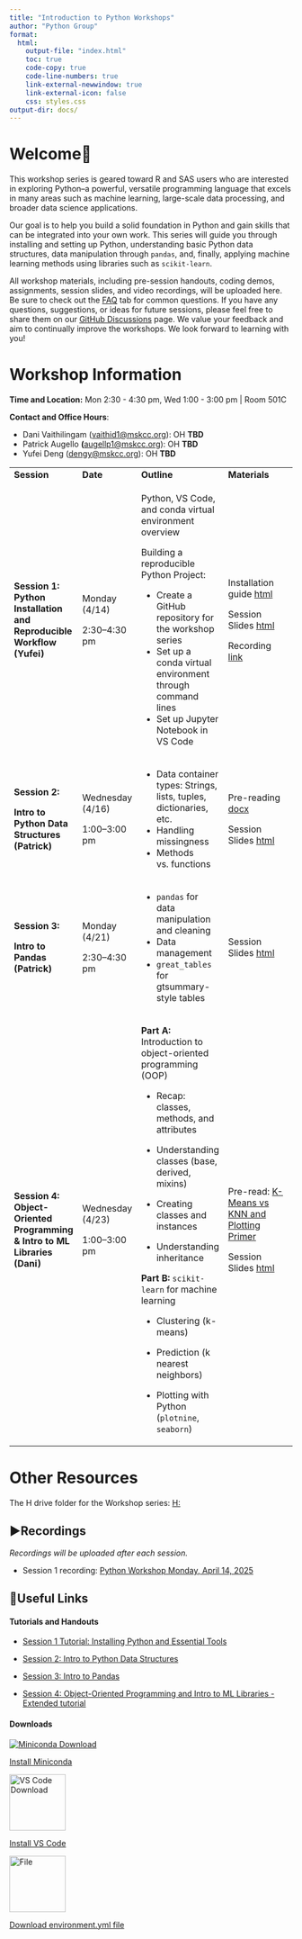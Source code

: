 ```yaml
---
title: "Introduction to Python Workshops"
author: "Python Group"
format: 
  html:
    output-file: "index.html"
    toc: true
    code-copy: true
    code-line-numbers: true
    link-external-newwindow: true
    link-external-icon: false
    css: styles.css
output-dir: docs/
---
```


# Welcome🙌

This workshop series is geared toward R and SAS users who are interested in exploring Python–a powerful, versatile programming language that excels in many areas such as machine learning, large-scale data processing, and broader data science applications.

Our goal is to help you build a solid foundation in Python and gain skills that can be integrated into your own work. This series will guide you through installing and setting up Python, understanding basic Python data structures, data manipulation through `pandas`, and, finally, applying machine learning methods using libraries such as `scikit-learn`.

All workshop materials, including pre-session handouts, coding demos, assignments, session slides, and video recordings, will be uploaded here. Be sure to check out the [FAQ](https://github.mskcc.org/pages/Python-Workshop/Python-Workshop.github.io/FAQ.html) tab for common questions. If you have any questions, suggestions, or ideas for future sessions, please feel free to share them on our [GitHub Discussions](https://github.mskcc.org/Python-Workshop/Python-Workshop.github.io/discussions) page. We value your feedback and aim to continually improve the workshops. We look forward to learning with you!

# Workshop Information

**Time and Location:** Mon 2:30 - 4:30 pm, Wed 1:00 - 3:00 pm \| Room 501C

**Contact and Office Hours**:

-   Dani Vaithilingam ([vaithid1\@mskcc.org](mailto:vaithid1@mskcc.org){.email}): OH **TBD**
-   Patrick Augello **(**[augellp1\@mskcc.org](mailto:augellp1@mskcc.org){.email}): OH **TBD**
-   Yufei Deng ([dengy\@mskcc.org](mailto:dengy@mskcc.org){.email}): OH **TBD**

::: {tbl-colwidths="[23, 15, 37, 25]"}
+---------------------------------------------------------------------------+------------------+----------------------------------------------------------------------+-------------------------------------------------------------------------------------------------------------------------------------------------------------------------------------------------------------------------------------------------------------------------------------------------------------------------------------------------------------------------------------------------------------------------------------------------------------------------------------------------------------------------------------------------------------------------------------------------------------------------------------------------------------------------------------------------------------------------------------------------------------------------------------------------------------------------------------------------------------------------------------------------------------------------------------------------------------------------------------------------------------------------------------------------------------------------------------------------------------------------------------------------------------------------------------------------------------------------------------------------------------------------------------------------------------------------------------------------------------------------------------------------------------------------------------------------------------------------------------------------------------------------------------------------------------------------------------------------------------------------------------------------------------------------------------------------------------------------------------------------------------------------------------------------------------------------------------+
| **Session**                                                               | **Date**         | **Outline**                                                          | **Materials**                                                                                                                                                                                                                                                                                                                                                                                                                                                                                                                                                                                                                                                                                                                                                                                                                                                                                                                                                                                                                                                                                                                                                                                                                                                                                                                                                                                                                                                                                                                                                                                                                                                                                                                                                                                                                       |
+---------------------------------------------------------------------------+------------------+----------------------------------------------------------------------+-------------------------------------------------------------------------------------------------------------------------------------------------------------------------------------------------------------------------------------------------------------------------------------------------------------------------------------------------------------------------------------------------------------------------------------------------------------------------------------------------------------------------------------------------------------------------------------------------------------------------------------------------------------------------------------------------------------------------------------------------------------------------------------------------------------------------------------------------------------------------------------------------------------------------------------------------------------------------------------------------------------------------------------------------------------------------------------------------------------------------------------------------------------------------------------------------------------------------------------------------------------------------------------------------------------------------------------------------------------------------------------------------------------------------------------------------------------------------------------------------------------------------------------------------------------------------------------------------------------------------------------------------------------------------------------------------------------------------------------------------------------------------------------------------------------------------------------+
| **Session 1: Python Installation and Reproducible Workflow (Yufei)**      | Monday (4/14)    | Python, VS Code, and conda virtual environment overview              | Installation guide [html](session1/session1.html)                                                                                                                                                                                                                                                                                                                                                                                                                                                                                                                                                                                                                                                                                                                                                                                                                                                                                                                                                                                                                                                                                                                                                                                                                                                                                                                                                                                                                                                                                                                                                                                                                                                                                                                                                                                   |
|                                                                           |                  |                                                                      |                                                                                                                                                                                                                                                                                                                                                                                                                                                                                                                                                                                                                                                                                                                                                                                                                                                                                                                                                                                                                                                                                                                                                                                                                                                                                                                                                                                                                                                                                                                                                                                                                                                                                                                                                                                                                                     |
|                                                                           | 2:30–4:30 pm     | Building a reproducible Python Project:                              | Session Slides [html](session1/session1-python-setup.html)                                                                                                                                                                                                                                                                                                                                                                                                                                                                                                                                                                                                                                                                                                                                                                                                                                                                                                                                                                                                                                                                                                                                                                                                                                                                                                                                                                                                                                                                                                                                                                                                                                                                                                                                                                          |
|                                                                           |                  |                                                                      |                                                                                                                                                                                                                                                                                                                                                                                                                                                                                                                                                                                                                                                                                                                                                                                                                                                                                                                                                                                                                                                                                                                                                                                                                                                                                                                                                                                                                                                                                                                                                                                                                                                                                                                                                                                                                                     |
|                                                                           |                  | -   Create a GitHub repository for the workshop series               | Recording [link](https://teams.microsoft.com/l/meetingrecap?driveId=b%21LiUAS-qnIEmX-L29NUTKbh8JLrAUlX1AuaWVuILJ6yG7yqOKubNESp1xdSBBkRt3&driveItemId=01SYDXH33YQJHYCXRHERAILXBQ3B6HVM47&sitePath=https%3A%2F%2Fmskcc-my.sharepoint.com%2F%3Av%3A%2Fg%2Fpersonal%2Faugellp1_mskcc_org%2FEXiCT4FeJyRAhdww2Hx6s58B6S05RbqBbkkUur2SHwTDgQ&fileUrl=https%3A%2F%2Fmskcc-my.sharepoint.com%2F%3Av%3A%2Fg%2Fpersonal%2Faugellp1_mskcc_org%2FEXiCT4FeJyRAhdww2Hx6s58B6S05RbqBbkkUur2SHwTDgQ&iCalUid=040000008200E00074C5B7101A82E00800000000CE1191BEA187DB010000000000000000100000006211F411065E0F47B7CFE0153EF29721&threadId=19%3Ameeting_MzMxZmIzNDgtOWQ3YS00NTRlLWJlZWYtYzg2MWUwOWMyYTZj%40thread.v2&organizerId=f637d0e5-b873-4578-be5b-aa29f5adab93&tenantId=93c5fcb5-2df6-4550-9a10-cd35f285cf7c&callId=6c8a856b-9bfc-4143-9e71-b268b9dbdfb2&threadType=Meeting&meetingType=Scheduled&subType=RecapSharingLink_RecapChiclet "https://teams.microsoft.com/l/meetingrecap?driveId=b%21LiUAS-qnIEmX-L29NUTKbh8JLrAUlX1AuaWVuILJ6yG7yqOKubNESp1xdSBBkRt3&driveItemId=01SYDXH33YQJHYCXRHERAILXBQ3B6HVM47&sitePath=https%3A%2F%2Fmskcc-my.sharepoint.com%2F%3Av%3A%2Fg%2Fpersonal%2Faugellp1_mskcc_org%2FEXiCT4FeJyRAhdww2Hx6s58B6S05RbqBbkkUur2SHwTDgQ&fileUrl=https%3A%2F%2Fmskcc-my.sharepoint.com%2F%3Av%3A%2Fg%2Fpersonal%2Faugellp1_mskcc_org%2FEXiCT4FeJyRAhdww2Hx6s58B6S05RbqBbkkUur2SHwTDgQ&iCalUid=040000008200E00074C5B7101A82E00800000000CE1191BEA187DB010000000000000000100000006211F411065E0F47B7CFE0153EF29721&threadId=19%3Ameeting_MzMxZmIzNDgtOWQ3YS00NTRlLWJlZWYtYzg2MWUwOWMyYTZj%40thread.v2&organizerId=f637d0e5-b873-4578-be5b-aa29f5adab93&tenantId=93c5fcb5-2df6-4550-9a10-cd35f285cf7c&callId=6c8a856b-9bfc-4143-9e71-b268b9dbdfb2&threadType=Meeting&meetingType=Scheduled&subType=RecapSharingLink_RecapChiclet") |
|                                                                           |                  | -   Set up a conda virtual environment through command lines         |                                                                                                                                                                                                                                                                                                                                                                                                                                                                                                                                                                                                                                                                                                                                                                                                                                                                                                                                                                                                                                                                                                                                                                                                                                                                                                                                                                                                                                                                                                                                                                                                                                                                                                                                                                                                                                     |
|                                                                           |                  | -   Set up Jupyter Notebook in VS Code                               |                                                                                                                                                                                                                                                                                                                                                                                                                                                                                                                                                                                                                                                                                                                                                                                                                                                                                                                                                                                                                                                                                                                                                                                                                                                                                                                                                                                                                                                                                                                                                                                                                                                                                                                                                                                                                                     |
+---------------------------------------------------------------------------+------------------+----------------------------------------------------------------------+-------------------------------------------------------------------------------------------------------------------------------------------------------------------------------------------------------------------------------------------------------------------------------------------------------------------------------------------------------------------------------------------------------------------------------------------------------------------------------------------------------------------------------------------------------------------------------------------------------------------------------------------------------------------------------------------------------------------------------------------------------------------------------------------------------------------------------------------------------------------------------------------------------------------------------------------------------------------------------------------------------------------------------------------------------------------------------------------------------------------------------------------------------------------------------------------------------------------------------------------------------------------------------------------------------------------------------------------------------------------------------------------------------------------------------------------------------------------------------------------------------------------------------------------------------------------------------------------------------------------------------------------------------------------------------------------------------------------------------------------------------------------------------------------------------------------------------------+
| **Session 2:**                                                            | Wednesday (4/16) | -   Data container types: Strings, lists, tuples, dictionaries, etc. | Pre-reading [docx](https://github.mskcc.org/Python-Workshop/Python-Workshop.github.io/blob/main/Downloadable/Python_Prereading_23.docx)                                                                                                                                                                                                                                                                                                                                                                                                                                                                                                                                                                                                                                                                                                                                                                                                                                                                                                                                                                                                                                                                                                                                                                                                                                                                                                                                                                                                                                                                                                                                                                                                                                                                                             |
|                                                                           |                  | -   Handling missingness                                             |                                                                                                                                                                                                                                                                                                                                                                                                                                                                                                                                                                                                                                                                                                                                                                                                                                                                                                                                                                                                                                                                                                                                                                                                                                                                                                                                                                                                                                                                                                                                                                                                                                                                                                                                                                                                                                     |
| **Intro to Python Data Structures (Patrick)**                             | 1:00–3:00 pm     | -   Methods vs. functions                                            | Session Slides [html](session2/DataStructuresDemo.html)                                                                                                                                                                                                                                                                                                                                                                                                                                                                                                                                                                                                                                                                                                                                                                                                                                                                                                                                                                                                                                                                                                                                                                                                                                                                                                                                                                                                                                                                                                                                                                                                                                                                                                                                                                             |
+---------------------------------------------------------------------------+------------------+----------------------------------------------------------------------+-------------------------------------------------------------------------------------------------------------------------------------------------------------------------------------------------------------------------------------------------------------------------------------------------------------------------------------------------------------------------------------------------------------------------------------------------------------------------------------------------------------------------------------------------------------------------------------------------------------------------------------------------------------------------------------------------------------------------------------------------------------------------------------------------------------------------------------------------------------------------------------------------------------------------------------------------------------------------------------------------------------------------------------------------------------------------------------------------------------------------------------------------------------------------------------------------------------------------------------------------------------------------------------------------------------------------------------------------------------------------------------------------------------------------------------------------------------------------------------------------------------------------------------------------------------------------------------------------------------------------------------------------------------------------------------------------------------------------------------------------------------------------------------------------------------------------------------+
| **Session 3:**                                                            | Monday (4/21)    | -   `pandas` for data manipulation and cleaning                      | Session Slides [html](session3/DataStructuresDemo_2.html)                                                                                                                                                                                                                                                                                                                                                                                                                                                                                                                                                                                                                                                                                                                                                                                                                                                                                                                                                                                                                                                                                                                                                                                                                                                                                                                                                                                                                                                                                                                                                                                                                                                                                                                                                                           |
|                                                                           |                  | -   Data management                                                  |                                                                                                                                                                                                                                                                                                                                                                                                                                                                                                                                                                                                                                                                                                                                                                                                                                                                                                                                                                                                                                                                                                                                                                                                                                                                                                                                                                                                                                                                                                                                                                                                                                                                                                                                                                                                                                     |
| **Intro to Pandas (Patrick)**                                             | 2:30–4:30 pm     | -   `great_tables` for gtsummary-style tables                        |                                                                                                                                                                                                                                                                                                                                                                                                                                                                                                                                                                                                                                                                                                                                                                                                                                                                                                                                                                                                                                                                                                                                                                                                                                                                                                                                                                                                                                                                                                                                                                                                                                                                                                                                                                                                                                     |
+---------------------------------------------------------------------------+------------------+----------------------------------------------------------------------+-------------------------------------------------------------------------------------------------------------------------------------------------------------------------------------------------------------------------------------------------------------------------------------------------------------------------------------------------------------------------------------------------------------------------------------------------------------------------------------------------------------------------------------------------------------------------------------------------------------------------------------------------------------------------------------------------------------------------------------------------------------------------------------------------------------------------------------------------------------------------------------------------------------------------------------------------------------------------------------------------------------------------------------------------------------------------------------------------------------------------------------------------------------------------------------------------------------------------------------------------------------------------------------------------------------------------------------------------------------------------------------------------------------------------------------------------------------------------------------------------------------------------------------------------------------------------------------------------------------------------------------------------------------------------------------------------------------------------------------------------------------------------------------------------------------------------------------+
| **Session 4: Object-Oriented Programming & Intro to ML Libraries (Dani)** | Wednesday (4/23) | **Part A:** Introduction to object-oriented programming (OOP)        | Pre-read: [K-Means vs KNN and Plotting Primer](session4/sess4preread.html)                                                                                                                                                                                                                                                                                                                                                                                                                                                                                                                                                                                                                                                                                                                                                                                                                                                                                                                                                                                                                                                                                                                                                                                                                                                                                                                                                                                                                                                                                                                                                                                                                                                                                                                                                          |
|                                                                           |                  |                                                                      |                                                                                                                                                                                                                                                                                                                                                                                                                                                                                                                                                                                                                                                                                                                                                                                                                                                                                                                                                                                                                                                                                                                                                                                                                                                                                                                                                                                                                                                                                                                                                                                                                                                                                                                                                                                                                                     |
|                                                                           | 1:00–3:00 pm     | -   Recap: classes, methods, and attributes                          | Session Slides [html](session4/session4v2_slides.html)                                                                                                                                                                                                                                                                                                                                                                                                                                                                                                                                                                                                                                                                                                                                                                                                                                                                                                                                                                                                                                                                                                                                                                                                                                                                                                                                                                                                                                                                                                                                                                                                                                                                                                                                                                              |
|                                                                           |                  |                                                                      |                                                                                                                                                                                                                                                                                                                                                                                                                                                                                                                                                                                                                                                                                                                                                                                                                                                                                                                                                                                                                                                                                                                                                                                                                                                                                                                                                                                                                                                                                                                                                                                                                                                                                                                                                                                                                                     |
|                                                                           |                  | -   Understanding classes (base, derived, mixins)                    |                                                                                                                                                                                                                                                                                                                                                                                                                                                                                                                                                                                                                                                                                                                                                                                                                                                                                                                                                                                                                                                                                                                                                                                                                                                                                                                                                                                                                                                                                                                                                                                                                                                                                                                                                                                                                                     |
|                                                                           |                  |                                                                      |                                                                                                                                                                                                                                                                                                                                                                                                                                                                                                                                                                                                                                                                                                                                                                                                                                                                                                                                                                                                                                                                                                                                                                                                                                                                                                                                                                                                                                                                                                                                                                                                                                                                                                                                                                                                                                     |
|                                                                           |                  | -   Creating classes and instances                                   |                                                                                                                                                                                                                                                                                                                                                                                                                                                                                                                                                                                                                                                                                                                                                                                                                                                                                                                                                                                                                                                                                                                                                                                                                                                                                                                                                                                                                                                                                                                                                                                                                                                                                                                                                                                                                                     |
|                                                                           |                  |                                                                      |                                                                                                                                                                                                                                                                                                                                                                                                                                                                                                                                                                                                                                                                                                                                                                                                                                                                                                                                                                                                                                                                                                                                                                                                                                                                                                                                                                                                                                                                                                                                                                                                                                                                                                                                                                                                                                     |
|                                                                           |                  | -   Understanding inheritance                                        |                                                                                                                                                                                                                                                                                                                                                                                                                                                                                                                                                                                                                                                                                                                                                                                                                                                                                                                                                                                                                                                                                                                                                                                                                                                                                                                                                                                                                                                                                                                                                                                                                                                                                                                                                                                                                                     |
|                                                                           |                  |                                                                      |                                                                                                                                                                                                                                                                                                                                                                                                                                                                                                                                                                                                                                                                                                                                                                                                                                                                                                                                                                                                                                                                                                                                                                                                                                                                                                                                                                                                                                                                                                                                                                                                                                                                                                                                                                                                                                     |
|                                                                           |                  | **Part B:** `scikit-learn` for machine learning                      |                                                                                                                                                                                                                                                                                                                                                                                                                                                                                                                                                                                                                                                                                                                                                                                                                                                                                                                                                                                                                                                                                                                                                                                                                                                                                                                                                                                                                                                                                                                                                                                                                                                                                                                                                                                                                                     |
|                                                                           |                  |                                                                      |                                                                                                                                                                                                                                                                                                                                                                                                                                                                                                                                                                                                                                                                                                                                                                                                                                                                                                                                                                                                                                                                                                                                                                                                                                                                                                                                                                                                                                                                                                                                                                                                                                                                                                                                                                                                                                     |
|                                                                           |                  | -   Clustering (k-means)                                             |                                                                                                                                                                                                                                                                                                                                                                                                                                                                                                                                                                                                                                                                                                                                                                                                                                                                                                                                                                                                                                                                                                                                                                                                                                                                                                                                                                                                                                                                                                                                                                                                                                                                                                                                                                                                                                     |
|                                                                           |                  |                                                                      |                                                                                                                                                                                                                                                                                                                                                                                                                                                                                                                                                                                                                                                                                                                                                                                                                                                                                                                                                                                                                                                                                                                                                                                                                                                                                                                                                                                                                                                                                                                                                                                                                                                                                                                                                                                                                                     |
|                                                                           |                  | -   Prediction (k nearest neighbors)                                 |                                                                                                                                                                                                                                                                                                                                                                                                                                                                                                                                                                                                                                                                                                                                                                                                                                                                                                                                                                                                                                                                                                                                                                                                                                                                                                                                                                                                                                                                                                                                                                                                                                                                                                                                                                                                                                     |
|                                                                           |                  |                                                                      |                                                                                                                                                                                                                                                                                                                                                                                                                                                                                                                                                                                                                                                                                                                                                                                                                                                                                                                                                                                                                                                                                                                                                                                                                                                                                                                                                                                                                                                                                                                                                                                                                                                                                                                                                                                                                                     |
|                                                                           |                  | -   Plotting with Python (`plotnine`, `seaborn`)                     |                                                                                                                                                                                                                                                                                                                                                                                                                                                                                                                                                                                                                                                                                                                                                                                                                                                                                                                                                                                                                                                                                                                                                                                                                                                                                                                                                                                                                                                                                                                                                                                                                                                                                                                                                                                                                                     |
+---------------------------------------------------------------------------+------------------+----------------------------------------------------------------------+-------------------------------------------------------------------------------------------------------------------------------------------------------------------------------------------------------------------------------------------------------------------------------------------------------------------------------------------------------------------------------------------------------------------------------------------------------------------------------------------------------------------------------------------------------------------------------------------------------------------------------------------------------------------------------------------------------------------------------------------------------------------------------------------------------------------------------------------------------------------------------------------------------------------------------------------------------------------------------------------------------------------------------------------------------------------------------------------------------------------------------------------------------------------------------------------------------------------------------------------------------------------------------------------------------------------------------------------------------------------------------------------------------------------------------------------------------------------------------------------------------------------------------------------------------------------------------------------------------------------------------------------------------------------------------------------------------------------------------------------------------------------------------------------------------------------------------------+
:::

# Other Resources

The H drive folder for the Workshop series: [H:\Biostatistics\PythonWorkshop](H:\Biostatistics\PythonWorkshop)

## ▶️Recordings

*Recordings will be uploaded after each session.*

-   Session 1 recording: [Python Workshop Monday, April 14, 2025](https://teams.microsoft.com/l/meetingrecap?driveId=b%21LiUAS-qnIEmX-L29NUTKbh8JLrAUlX1AuaWVuILJ6yG7yqOKubNESp1xdSBBkRt3&driveItemId=01SYDXH33YQJHYCXRHERAILXBQ3B6HVM47&sitePath=https%3A%2F%2Fmskcc-my.sharepoint.com%2F%3Av%3A%2Fg%2Fpersonal%2Faugellp1_mskcc_org%2FEXiCT4FeJyRAhdww2Hx6s58B6S05RbqBbkkUur2SHwTDgQ&fileUrl=https%3A%2F%2Fmskcc-my.sharepoint.com%2F%3Av%3A%2Fg%2Fpersonal%2Faugellp1_mskcc_org%2FEXiCT4FeJyRAhdww2Hx6s58B6S05RbqBbkkUur2SHwTDgQ&iCalUid=040000008200E00074C5B7101A82E00800000000CE1191BEA187DB010000000000000000100000006211F411065E0F47B7CFE0153EF29721&threadId=19%3Ameeting_MzMxZmIzNDgtOWQ3YS00NTRlLWJlZWYtYzg2MWUwOWMyYTZj%40thread.v2&organizerId=f637d0e5-b873-4578-be5b-aa29f5adab93&tenantId=93c5fcb5-2df6-4550-9a10-cd35f285cf7c&callId=6c8a856b-9bfc-4143-9e71-b268b9dbdfb2&threadType=Meeting&meetingType=Scheduled&subType=RecapSharingLink_RecapChiclet "https://teams.microsoft.com/l/meetingrecap?driveId=b%21LiUAS-qnIEmX-L29NUTKbh8JLrAUlX1AuaWVuILJ6yG7yqOKubNESp1xdSBBkRt3&driveItemId=01SYDXH33YQJHYCXRHERAILXBQ3B6HVM47&sitePath=https%3A%2F%2Fmskcc-my.sharepoint.com%2F%3Av%3A%2Fg%2Fpersonal%2Faugellp1_mskcc_org%2FEXiCT4FeJyRAhdww2Hx6s58B6S05RbqBbkkUur2SHwTDgQ&fileUrl=https%3A%2F%2Fmskcc-my.sharepoint.com%2F%3Av%3A%2Fg%2Fpersonal%2Faugellp1_mskcc_org%2FEXiCT4FeJyRAhdww2Hx6s58B6S05RbqBbkkUur2SHwTDgQ&iCalUid=040000008200E00074C5B7101A82E00800000000CE1191BEA187DB010000000000000000100000006211F411065E0F47B7CFE0153EF29721&threadId=19%3Ameeting_MzMxZmIzNDgtOWQ3YS00NTRlLWJlZWYtYzg2MWUwOWMyYTZj%40thread.v2&organizerId=f637d0e5-b873-4578-be5b-aa29f5adab93&tenantId=93c5fcb5-2df6-4550-9a10-cd35f285cf7c&callId=6c8a856b-9bfc-4143-9e71-b268b9dbdfb2&threadType=Meeting&meetingType=Scheduled&subType=RecapSharingLink_RecapChiclet")

## 🔗Useful Links

#### **Tutorials and Handouts**

-   <a href="session1/session1.html">Session 1 Tutorial: Installing Python and Essential Tools</a>

-   <a href="session2/DataStructuresDemo.html">Session 2: Intro to Python Data Structures </a>

-   <a href="session3/DataStructuresDemo_2.html">Session 3: Intro to Pandas </a>

-   <a href="session4/session4v2_webpage.html">Session 4: Object-Oriented Programming and Intro to ML Libraries - Extended tutorial</a>

#### **Downloads**

<a href="https://www.anaconda.com/docs/getting-started/miniconda/main" class="link-block"> <img src="icons/anaconda_secondary_logo.svg" alt="Miniconda Download"/>

<p>Install Miniconda</p>

</a><a href="https://code.visualstudio.com/" class = "link-block"> <img src="icons/VScode.png" alt="VS Code Download" width="100"/>

<p>Install VS Code</p>

<a href="https://github.mskcc.org/Python-Workshop/Python-Workshop.github.io/tree/main/Downloadable/environment.yml" class="link-block"> <img src="icons/yaml.png" alt="File" width="100"/>

<p>Download environment.yml file</p>

```{=html}
<!-- </a><a href="https://quarto.org/docs/get-started/" class="link-block"> <img src="icons/quarto.png" alt="Install Quarto"/>

<p>Install Quarto</p> -->
```

```{=html}
<!-- </a>


</a><a href="https://github.mskcc.org/Python-Workshop/Python-Workshop.github.io/tree/main/FollowAlong" class="link-block"> <img src="icons/code.png" alt="File" width="100"/>

<p>Download Follow Along Files</p>

</a>

<a href="https://www.kaggle.com/datasets/erdemtaha/cancer-data" class="link-block"> <img src="icons/code.png" alt="File" width="100"/>

<p>Download Intro to Pandas Dataset</p>

</a> -->
```